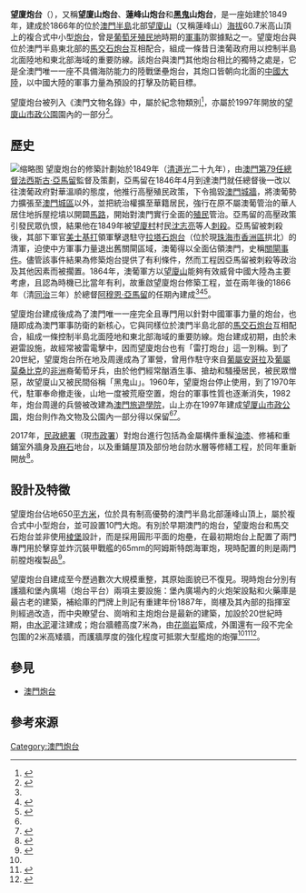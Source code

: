 {{NoteTA
|G1=Unit
}}
{{Infobox historic site
| name = 望廈炮台
| native_name = Fortaleza de Mong-Há
| native_language = pt
| other_name = 蓮峰山炮台
| image = ForteMongHa.JPG
| image_size = 250px
| alt = 
| caption = 
| locmapin = 
| coordinates = {{coord|22|12|29|N|113|32|52|E|display=inline,title}}
| gbgridref = 
| type = [[遺蹟|遺蹟]]
| etymology = 
| location = {{MAC}}[[花地瑪堂區|花地瑪堂區]][[望廈山|望廈山]]
| nearest_city = 
| area = 
| elevation = 
| height = 
| beginning_label = 
| beginning_date = 
| formed = 
| founded = 
| built = 1849年－1864年
| built_for = [[炮台|炮台]]
| original_use = 
| demolished = 
| rebuilt = 
| restored = 
| restored_by = 
| current_use = 
| architect = 
| sculptor = 
| architecture = 
| visitors_num = 
| visitors_year = 
| visitors_ref = 
| governing_body = [[市政署|市政署]]
| owner = 
| website = 
}}

'''望廈炮台'''（{{lang-pt|Fortaleza de Mong-Há}}），又稱'''望廈山炮台'''、'''蓮峰山炮台'''和'''[[黑鬼|黑鬼]]山炮台'''，是一座始建於1849年，建成於1866年的位於[[澳門半島|澳門半島]]北部[[望廈山|望廈山]]（又稱蓮峰山）[[海拔|海拔]]60.7米高山頂上的複合式中小型[[炮台|炮台]]，曾是[[澳葡時期|葡萄牙殖民地]]時期的[[軍事|軍事]]防禦據點之一。望廈炮台與位於澳門半島東北部的[[馬交石炮台|馬交石炮台]]互相配合，組成一條昔日澳葡政府用以控制半島北面陸地和東北部海域的重要防線。該炮台與澳門其他炮台相比的獨特之處是，它是全澳門唯一一座不具備海防能力的陸戰堡壘炮台，其炮口皆朝向北面的[[中國大陸|中國大陸]]，以中國大陸的軍事力量為預設的打擊及防範目標。

望廈炮台被列入《澳門文物名錄》中，屬於紀念物類別<ref>{{cite web |title=望廈炮台 |url=http://www.culturalheritage.mo/cn/detail/hrtID114 |website=[[澳門文化局|澳門文化局]] |archive-url=https://web.archive.org/web/20200820071612/http://www.culturalheritage.mo/cn/detail/hrtID114 |archive-date=2020-08-20}}</ref>，亦屬於1997年開放的[[望廈山市政公園|望廈山市政公園]]園內的一部分<ref>{{cite web |title=望廈山市政公園 |url=https://nature.iam.gov.mo/c/park/detail/15a1c2d6-abd5-43f7-be67-781ac778dd50 |website=市政署 |date=2020-06-03 |archive-url=https://web.archive.org/web/20200820071151/https://nature.iam.gov.mo/c/park/detail/15a1c2d6-abd5-43f7-be67-781ac778dd50 |archive-date=2020-08-20}}</ref>。

==歷史==
[[File:Mong-Há_Fort_4.jpg|缩略图]]
望廈炮台的修築計劃始於1849年（[[清|清]][[道光|道光]]二十九年），由[[澳門總督|澳門第79任總督]][[亞馬留|法西斯古·亞馬留]]監督及策劃，亞馬留在1846年4月到達澳門就任總督後一改以往澳葡政府對華溫順的態度，他推行高壓殖民政策，下令搗毀[[舊城牆遺址|澳門城牆]]，將澳葡勢力擴張至[[澳門歷史城區|澳門城區]]以外，並把統治權擴至華籍居民，強行在原不屬澳葡管治的華人居住地拆屋挖墳以開闢[[馬路|馬路]]，開始對澳門實行全面的[[殖民|殖民]]管治。亞馬留的高壓政策引發民眾仇恨，結果他在1849年被[[望廈村|望廈村]]村民[[沈志亮|沈志亮]]等人[[暗殺|刺殺]]。亞馬留被刺殺後，其部下軍官[[美士基打|美士基打]]領軍擊退駐守[[拉塔石炮台|拉塔石炮台]]（位於現[[珠海市|珠海市]][[香洲區|香洲區]]拱北）的清軍，迫使中方軍事力量退出舊關閘區域，澳葡得以全面佔領澳門，史稱[[關閘事件_(1849年)|關閘事件]]。儘管該事件結果為修築炮台提供了有利條件，然而工程因亞馬留被刺殺等政治及其他因素而被擱置。1864年，澳葡軍方以[[望廈山|望廈山]]能夠有效威脅中國大陸為主要考慮，且認為時機已比當年有利，故重啟望廈炮台修築工程，並在兩年後的1866年（清[[同治|同治]]三年）於總督[[阿穆恩|阿穆恩·亞馬留]]的任期內建成<ref name="譚學超2009"/><ref name="王志宏2020">{{cite news |author1=王志宏 |title=反映澳葡政治野心的望廈炮台 |url=http://www.macaodaily.com/html/2020-01/14/content_1409114.htm |agency=澳門日報 |date=2020-01-14 |accessdate=2020-08-17 |archive-date=2020-08-20 |archive-url=https://web.archive.org/web/20200820070318/http://www.macaodaily.com/html/2020-01/14/content_1409114.htm |dead-url=no }}</ref><ref>{{cite news |title=望厦炮台 |url=http://news.southcn.com/hktwma/zhuanti/aomen4/photo/200312190384.htm |agency=南方網 |date=2003-12-19 |accessdate=2020-08-17 |archive-date=2020-08-20 |archive-url=https://web.archive.org/web/20200820070453/http://news.southcn.com/hktwma/zhuanti/aomen4/photo/200312190384.htm |dead-url=no }}</ref>。

望廈炮台建成後成為了澳門唯一一座完全且專門用以針對中國軍事力量的炮台，也隨即成為澳門軍事防衛的新核心，它與同樣位於澳門半島北部的[[馬交石炮台|馬交石炮台]]互相配合，組成一條控制半島北面陸地和東北部海域的重要防線。炮台建成初期，由於未避雷設施，故經常被雷電擊中，因而望廈炮台也有「雷打炮台」這一別稱。到了20世紀，望廈炮台所在地及周邊成為了軍營，曾用作駐守來自[[葡屬西非|葡屬安哥拉]]及[[葡屬莫桑比克|葡屬莫桑比克]]的[[非洲|非洲]]裔葡萄牙兵，由於他們經常酗酒生事、搶劫和騷擾居民，被民眾憎惡，故望廈山又被民間俗稱「黑鬼山」。1960年，望廈炮台停止使用，到了1970年代，駐軍奉命撤走後，山地一度被荒廢空置，炮台的軍事性質也逐漸消失，1982年，炮台周邊的兵營被改建為[[澳門旅遊學院|澳門旅遊學院]]，山上亦在1997年建成[[望厦山市政公園|望厦山市政公園]]，炮台則作為文物及公園內一部分得以保留<ref name="譚學超2009"/><ref name="cm01">{{cite web |title=望廈砲台 |url=https://m.cityguide.gov.mo/c/sightseeing/Detail/fortress?id=9f29e56c-e4a4-4b96-af47-4842697c9eec |website=城市指南 |access-date=2020-08-18 |archive-date=2020-08-20 |archive-url=https://web.archive.org/web/20200820070605/https://m.cityguide.gov.mo/c/sightseeing/Detail/fortress?id=9f29e56c-e4a4-4b96-af47-4842697c9eec |dead-url=no }}</ref>。

2017年，[[民政總署|民政總署]]（現[[市政署|市政署]]）對炮台進行包括為金屬構件重髹[[油漆|油漆]]、修補和重鋪室外牆身及[[麻石|麻石]]地台，以及重鋪屋頂及部份地台防水層等修繕工程，於同年重新開放<ref>{{cite news |title=望廈山市政公園炮台修繕工程完成 |url=http://www.chengpou.com.mo/dailynews/126463.html |agency=正報 |date=2017-05-24 |accessdate=2020-08-17 |archive-date=2020-08-20 |archive-url=https://web.archive.org/web/20200820070651/http://www.chengpou.com.mo/dailynews/126463.html |dead-url=no }}</ref>。

==設計及特徵==
{{Multiple image
|align=right
|direction = horizontal
|width = 130
|image1 =Mong-Há_Fort_1.jpg
|caption1 =兩門前膛炮複製品，其炮口指向北方中國大陸
|image2 =Mong-Há_Fort_3.jpg
|caption2 =中央瞭望台
|image3 =Mong-Há_Fort_2.jpg
|caption3 =炮台上的補給庫入口，門上可見重建年份1887年}}
望廈炮台佔地650[[平方米|平方米]]，位於具有制高優勢的澳門半島北部蓮峰山頂上，屬於複合式中小型炮台，並可設置10門大炮。有別於早期澳門的炮台，望廈炮台和馬交石炮台並非使用[[棱堡|棱堡]]設計，而是採用圓形平面的炮壘，在最初期炮台上配置了兩門專門用於擊穿並炸沉裝甲戰艦的65mm的阿姆斯特朗海軍炮，現時配置的則是兩門前膛炮複製品<ref name="譚學超2009">{{cite book |author1=譚學超 |title=《澳門城牆與堡壘炮台》 |date=2009-09 |publisher=三聯書店（香港）有限公司, 澳門基金會 |location=香港 |isbn=978-962-04-2877-7 |page=61-75}}</ref>。

望廈炮台自建成至今歷過數次大規模重整，其原始面貌已不復見。現時炮台分別有護牆和堡內廣場（炮台平台）兩項主要設施：堡內廣場內的火炮架設點和火藥庫是最古老的建築，補給庫的門牌上則記有重建年份1887年，崗樓及其內部的指揮室則經過改造，而中央瞭望台、崗哨和主炮炮台是最新的建築，加設於20世紀時期，由[[水泥|水泥]]灌注建成；炮台牆體高度7米為，由[[花崗岩|花崗岩]]築成，外圍還有一段不完全包圍的2米高矮牆，而護牆厚度的強化程度可抵禦大型艦炮的炮彈<ref name="譚學超2009"/><ref name="呂澤強2016a">{{cite journal |author1=呂澤強 |title=澳門炮台特色 (上) |journal=《澳門雜誌》 |date=2016-03 |issue=110 |pages=70-71 |url=http://www.macauzine.net/?action-viewnews-itemid-948 |access-date=2020-08-17 |archive-date=2020-08-20 |archive-url=https://web.archive.org/web/20200820070821/http://www.macauzine.net/?action-viewnews-itemid-948 |dead-url=no }}</ref><ref name="呂澤強2016b">{{cite journal |author1=呂澤強 |title=澳門炮台特色 (下) |journal=《澳門雜誌》 |date=2016-05 |issue=111 |pages=70-74 |url=http://www.macauzine.net/?action-viewnews-itemid-972 |access-date=2020-08-17 |archive-date=2020-08-20 |archive-url=https://web.archive.org/web/20200820071046/http://www.macauzine.net/?action-viewnews-itemid-972 |dead-url=no }}</ref>。

==參見==
* [[澳門炮台|澳門炮台]]

==參考來源==
{{reflist}}

{{澳門文物}}
[[Category:澳門炮台|Category:澳門炮台]]